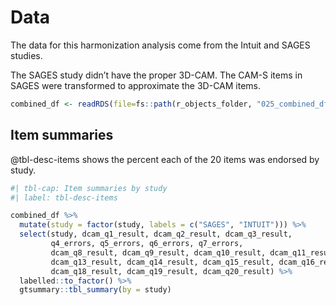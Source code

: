 

# Data

The data for this harmonization analysis come from the Intuit and SAGES studies.

The SAGES study didn't have the proper 3D-CAM.  The CAM-S items in SAGES were transformed to approximate the 3D-CAM items.

```r

combined_df <- readRDS(file=fs::path(r_objects_folder, "025_combined_df.rds"))
```

## Item summaries

@tbl-desc-items shows the percent each of the 20 items was endorsed by study.

```r
#| tbl-cap: Item summaries by study
#| label: tbl-desc-items

combined_df %>%
  mutate(study = factor(study, labels = c("SAGES", "INTUIT"))) %>%
  select(study, dcam_q1_result, dcam_q2_result, dcam_q3_result,
         q4_errors, q5_errors, q6_errors, q7_errors,
         dcam_q8_result, dcam_q9_result, dcam_q10_result, dcam_q11_result, dcam_q12_result,
         dcam_q13_result, dcam_q14_result, dcam_q15_result, dcam_q16_result, dcam_q17_result,
         dcam_q18_result, dcam_q19_result, dcam_q20_result) %>%
  labelled::to_factor() %>%
  gtsummary::tbl_summary(by = study)


```
